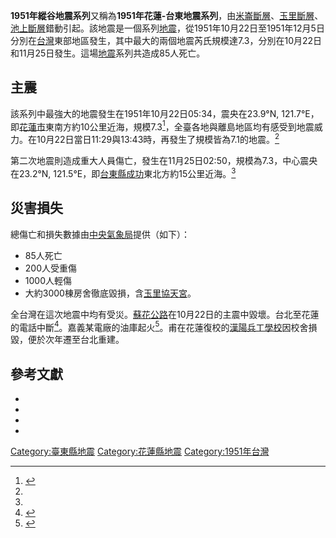 {{noteTA
|G1=Earthquake
}}
{{地震
|標題= 1951年縱谷地震系列
|日期= {{Start-date|1951-10-22}}至<br>{{end-date|1951-12-5}}
|圖片=
|地圖2               = {{Location map+ | Taiwan|relief=1
 | places={{Location map~ | Taiwan|relief=1
 | label= 10月22日
 | lat=23.9
 | long=121.7
 | mark=Bullseye1.png
 | marksize=30
 | position=left}}
{{Location map~ | Taiwan|relief=1
 | label= 11月25日
 | lat=23.2
 | long=121.4
 | mark=Bullseye1.png
 | marksize=30
 | position=left}}
 | width= 250
 | float=right
 | caption=}} 
|規模 = 7.3 [[黎克特制地震震級|M<sub>L</sub>]]（最大）
| 震中           = {{coord|23.9|N|121.7|E}}
|影響地區 = {{TWN}}
|海嘯 = 很小
|傷亡 = 85人死亡
}}
'''1951年縱谷地震系列'''又稱為'''1951年花蓮-台東地震系列'''，由[[米崙斷層|米崙斷層]]、[[玉里斷層|玉里斷層]]、[[池上斷層|池上斷層]]錯動引起。該地震是一個系列[[地震|地震]]，從1951年10月22日至1951年12月5日分別在[[台灣|台灣]]東部地區發生，其中最大的兩個地震芮氏規模達7.3，分別在10月22日和11月25日發生。這場[[地震|地震]]系列共造成85人死亡。

== 主震 ==
該系列中最強大的地震發生在1951年10月22日05:34，震央在23.9°N, 121.7°E，即[[花蓮市|花蓮市]]東南方約10公里近海，規模7.3<ref name="CWB1">{{cite web|url=http://scman.cwb.gov.tw/eqv5/research/21vol/MOTC-CWB-87-E-11.pdf|title=《台灣地區十大災害地震圖集（一集圖像的十大地震災害的台灣地區）：序》|author=|publisher=中央氣象局|date=2009-08-08|accessdate=2010-04-11|language=zh-tw|deadurl=yes|archiveurl=https://www.webcitation.org/5iwNmJg6c?url=http://scman.cwb.gov.tw/eqv5/research/21vol/MOTC-CWB-87-E-11.pdf|archivedate=2009-08-11|df=}}</ref>，全臺各地與離島地區均有感受到地震威力。在10月22日當日11:29與13:43時，再發生了規模皆為7.1的地震。<ref name="CWB1" />

第二次地震則造成重大人員傷亡，發生在11月25日02:50，規模為7.3，中心震央在23.2°N, 121.5°E，即[[台東縣|台東縣]][[成功鎮|成功]]東北方約15公里近海。<ref name="CWB1" />

== 災害損失 ==

總傷亡和損失數據由[[中央氣象局|中央氣象局]]提供（如下）： 

*85人死亡 
*200人受重傷 
*1000人輕傷 
*大約3000棟房舍徹底毀損，含[[玉里協天宮|玉里協天宮]]。

全台灣在這次地震中均有受災。[[蘇花公路|蘇花公路]]在10月22日的主震中毀壞。台北至花蓮的電話中斷<ref>{{Cite news|url=|title=蘇花公路受震損毀 北花電話中斷關閉 發電系統幸告無恙|author=|date=1951-10-23|work=聯合報|accessdate=}}</ref>。嘉義某電廠的油庫起火<ref>{{Cite news|url=|title=嘉縣油庫 受震起火 幸無大損失|author=|date=1951-10-23|work=聯合報|accessdate=}}</ref>。甫在花蓮復校的[[漢陽兵工學校|漢陽兵工學校]]因校舍損毀，便於次年遷至台北重建。

== 參考文獻 ==
{{reflist}}
*{{cite web |url=http://www.erv-nsa.gov.tw/user/Article.aspx?Lang=1&SNo=02000026 |title=《地質地形》 |author= |publisher=花東縱谷國家風景區管理處 |accessdate=2010-04-11 |language=zh |archive-url=https://web.archive.org/web/20100917171323/http://www.erv-nsa.gov.tw/user/Article.aspx?Lang=1&SNo=02000026 |archive-date=2010-09-17 |dead-url=yes }}
*{{cite web|url=http://scman.cwb.gov.tw/eqv5/research/21vol/MOTC-CWB-87-E-11.pdf|title=《台灣地區十大災害地震圖集（一集圖像的十大地震災害的台灣地區）：序》|author=|publisher=中央氣象局|date=2009-08-08|accessdate=2010-04-11|language=zh-tw|deadurl=yes|archiveurl=https://www.webcitation.org/5iwNmJg6c?url=http://scman.cwb.gov.tw/eqv5/research/21vol/MOTC-CWB-87-E-11.pdf|archivedate=2009-08-11|df=}}
*{{cite video | url=http://www.newdaai.tv/?view=detail&id=70634 | title=發現：花東縱谷 | medium= | location=玉里、舞鶴、池上等地 | publisher=大愛電視 | date=2010-05-22 | accessdate=2010-05-22 | language=zh-tw | archive-date=2020-12-04 | archive-url=https://web.archive.org/web/20201204182923/http://www.newdaai.tv/?view=detail&id=70634 | dead-url=no }}
*{{cite web|url=http://km.cca.gov.tw/myphoto/h_main.asp?categoryid=31|title=花蓮大地震|author=鄭懿瀛|publisher=國家文化資料庫知識管理系統|accessdate=2011-05-07|language=zh|deadurl=yes|archiveurl=https://web.archive.org/web/20040815230139/http://km.cca.gov.tw/myphoto/h_main.asp?categoryid=31|archivedate=2004-08-15}}

{{台灣地震}}

[[Category:臺東縣地震|Category:臺東縣地震]]
[[Category:花蓮縣地震|Category:花蓮縣地震]]
[[Category:1951年台灣|Category:1951年台灣]]